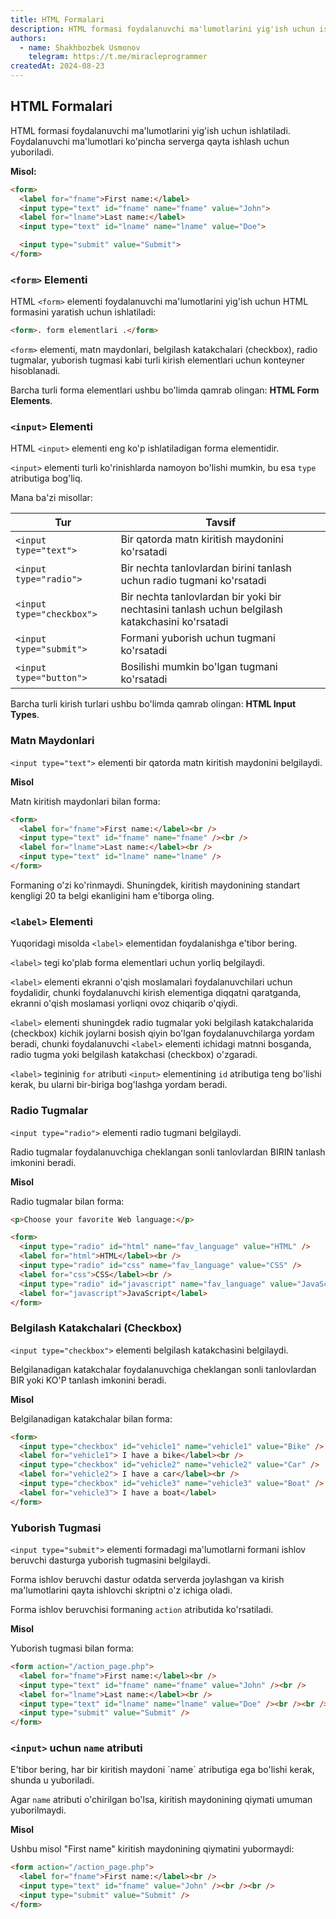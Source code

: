 ```yaml
---
title: HTML Formalari
description: HTML formasi foydalanuvchi ma'lumotlarini yig'ish uchun ishlatiladi. Foydalanuvchi ma'lumotlari ko'pincha serverga qayta ishlash uchun yuboriladi.
authors:
  - name: Shakhbozbek Usmonov
    telegram: https://t.me/miracleprogrammer
createdAt: 2024-08-23
---
```


## HTML Formalari

HTML formasi foydalanuvchi ma'lumotlarini yig'ish uchun ishlatiladi. Foydalanuvchi ma'lumotlari ko'pincha serverga qayta ishlash uchun yuboriladi.

**Misol:**
```html
<form>
  <label for="fname">First name:</label>
  <input type="text" id="fname" name="fname" value="John">
  <label for="lname">Last name:</label>
  <input type="text" id="lname" name="lname" value="Doe">

  <input type="submit" value="Submit">
</form>
```

### `<form>` Elementi

HTML `<form>` elementi foydalanuvchi ma'lumotlarini yig'ish uchun HTML formasini yaratish uchun ishlatiladi:

```html
<form>. form elementlari .</form>
```

`<form>` elementi, matn maydonlari, belgilash katakchalari (checkbox), radio tugmalar, yuborish tugmasi kabi turli kirish elementlari uchun konteyner hisoblanadi.

Barcha turli forma elementlari ushbu bo'limda qamrab olingan: **HTML Form Elements**.

### `<input>` Elementi

HTML `<input>` elementi eng ko'p ishlatiladigan forma elementidir.

`<input>` elementi turli ko'rinishlarda namoyon bo'lishi mumkin, bu esa `type` atributiga bog'liq.

Mana ba'zi misollar:

| Tur                       | Tavsif                                                                                          |
| ------------------------- | ----------------------------------------------------------------------------------------------- |
| `<input type="text">`     | Bir qatorda matn kiritish maydonini ko'rsatadi                                                  |
| `<input type="radio">`    | Bir nechta tanlovlardan birini tanlash uchun radio tugmani ko'rsatadi                           |
| `<input type="checkbox">` | Bir nechta tanlovlardan bir yoki bir nechtasini tanlash uchun belgilash katakchasini ko'rsatadi |
| `<input type="submit">`   | Formani yuborish uchun tugmani ko'rsatadi                                                       |
| `<input type="button">`   | Bosilishi mumkin bo'lgan tugmani ko'rsatadi                                                     |

Barcha turli kirish turlari ushbu bo'limda qamrab olingan: **HTML Input Types**.

### Matn Maydonlari

`<input type="text">` elementi bir qatorda matn kiritish maydonini belgilaydi.

**Misol**

Matn kiritish maydonlari bilan forma:

```html
<form>
  <label for="fname">First name:</label><br />
  <input type="text" id="fname" name="fname" /><br />
  <label for="lname">Last name:</label><br />
  <input type="text" id="lname" name="lname" />
</form>
```


<Callout type='warn' title='Eslatma'>
  Formaning o'zi ko'rinmaydi. Shuningdek, kiritish maydonining standart kengligi 20 ta belgi ekanligini ham e'tiborga oling.
</Callout>

### `<label>` Elementi

Yuqoridagi misolda `<label>` elementidan foydalanishga e'tibor bering.

`<label>` tegi ko'plab forma elementlari uchun yorliq belgilaydi.

`<label>` elementi ekranni o'qish moslamalari foydalanuvchilari uchun foydalidir, chunki foydalanuvchi kirish elementiga diqqatni qaratganda, ekranni o'qish moslamasi yorliqni ovoz chiqarib o'qiydi.

`<label>` elementi shuningdek radio tugmalar yoki belgilash katakchalarida (checkbox) kichik joylarni bosish qiyin bo'lgan foydalanuvchilarga yordam beradi, chunki foydalanuvchi `<label>` elementi ichidagi matnni bosganda, radio tugma yoki belgilash katakchasi (checkbox) o'zgaradi.

`<label>` tegininig `for` atributi `<input>` elementining `id` atributiga teng bo'lishi kerak, bu ularni bir-biriga bog'lashga yordam beradi.

### Radio Tugmalar

`<input type="radio">` elementi radio tugmani belgilaydi.

Radio tugmalar foydalanuvchiga cheklangan sonli tanlovlardan BIRIN tanlash imkonini beradi.

**Misol**

Radio tugmalar bilan forma:

```html
<p>Choose your favorite Web language:</p>

<form>
  <input type="radio" id="html" name="fav_language" value="HTML" />
  <label for="html">HTML</label><br />
  <input type="radio" id="css" name="fav_language" value="CSS" />
  <label for="css">CSS</label><br />
  <input type="radio" id="javascript" name="fav_language" value="JavaScript" />
  <label for="javascript">JavaScript</label>
</form>
```

### Belgilash Katakchalari (Checkbox)

`<input type="checkbox">` elementi belgilash katakchasini belgilaydi.

Belgilanadigan katakchalar foydalanuvchiga cheklangan sonli tanlovlardan BIR yoki KO'P tanlash imkonini beradi.

**Misol**

Belgilanadigan katakchalar bilan forma:

```html
<form>
  <input type="checkbox" id="vehicle1" name="vehicle1" value="Bike" />
  <label for="vehicle1"> I have a bike</label><br />
  <input type="checkbox" id="vehicle2" name="vehicle2" value="Car" />
  <label for="vehicle2"> I have a car</label><br />
  <input type="checkbox" id="vehicle3" name="vehicle3" value="Boat" />
  <label for="vehicle3"> I have a boat</label>
</form>
```

### Yuborish Tugmasi

`<input type="submit">` elementi formadagi ma'lumotlarni formani ishlov beruvchi dasturga yuborish tugmasini belgilaydi.

Forma ishlov beruvchi dastur odatda serverda joylashgan va kirish ma'lumotlarini qayta ishlovchi skriptni o'z ichiga oladi.

Forma ishlov beruvchisi formaning `action` atributida ko'rsatiladi.

**Misol**

Yuborish tugmasi bilan forma:

```html
<form action="/action_page.php">
  <label for="fname">First name:</label><br />
  <input type="text" id="fname" name="fname" value="John" /><br />
  <label for="lname">Last name:</label><br />
  <input type="text" id="lname" name="lname" value="Doe" /><br /><br />
  <input type="submit" value="Submit" />
</form>
```

### `<input>` uchun `name` atributi

<Callout type='warn'>
  E'tibor bering, har bir kiritish maydoni `name` atributiga ega bo'lishi kerak, shunda u yuboriladi.

  Agar `name` atributi o'chirilgan bo'lsa, kiritish maydonining qiymati umuman yuborilmaydi.
</Callout>

**Misol**

Ushbu misol "First name" kiritish maydonining qiymatini yubormaydi:

```html
<form action="/action_page.php">
  <label for="fname">First name:</label><br />
  <input type="text" id="fname" value="John" /><br /><br />
  <input type="submit" value="Submit" />
</form>
```
